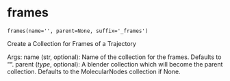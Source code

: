 # frames { #coll.frames }

`frames(name='', parent=None, suffix='_frames')`

Create a Collection for Frames of a Trajectory

Args:
    name (str, optional): Name of the collection for the frames. Defaults to "".
    parent (_type_, optional): A blender collection which will become the parent 
    collection. Defaults to the MolecularNodes collection if None.